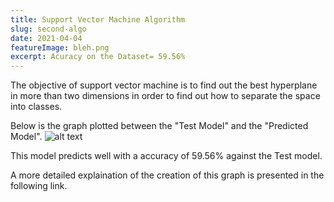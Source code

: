 ```yaml
---
title: Support Vector Machine Algorithm
slug: second-algo
date: 2021-04-04
featureImage: bleh.png
excerpt: Acuracy on the Dataset= 59.56%
---
```


The objective of support vector machine is to find
out the best hyperplane in more than two dimensions in order to find out how
to separate the space into classes.

Below is the graph plotted between the "Test Model" and the "Predicted Model".
![alt text](svm.jpg)

This model predicts well with a accuracy of 59.56% against the Test model.

A more detailed explaination of the creation of this graph is presented in the following link.